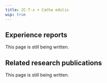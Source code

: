 ---
title: 2C-T-x + Catha edulis
wip: true
---

## Experience reports

This page is still being written.

## Related research publications

This page is still being written.

